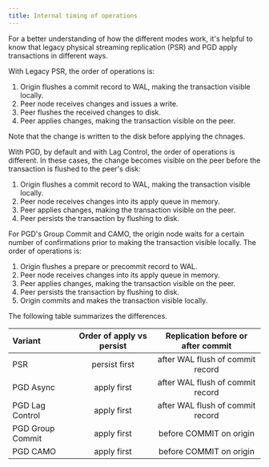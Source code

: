 ```yaml
---
title: Internal timing of operations
---
```


For a better understanding of how the different modes work, it's helpful to know
that legacy physical streaming replication (PSR) and PGD apply transactions in
different ways.

With Legacy PSR, the order of operations is:

1.   Origin flushes a commit record to WAL, making the transaction
    visible locally.
1.   Peer node receives changes and issues a write.
1.   Peer flushes the received changes to disk.
1.   Peer applies changes, making the transaction visible on the peer.

Note that the change is written to the disk before applying the chnages.

With PGD, by default and with Lag Control, the order of operations is different.
In these cases, the change becomes visible on the peer before the transaction is
flushed to the peer's disk:

1.   Origin flushes a commit record to WAL, making the transaction
    visible locally.
1.   Peer node receives changes into its apply queue in memory.
1.   Peer applies changes, making the transaction visible on the peer.
1.   Peer persists the transaction by flushing to disk.

For PGD's Group Commit and CAMO, the origin node waits for a certain number of
confirmations prior to making the transaction visible locally. The order of
operations is:

1.   Origin flushes a prepare or precommit record to WAL.
1.   Peer node receives changes into its apply queue in memory.
1.   Peer applies changes, making the transaction visible on the peer.
1.   Peer persists the transaction by flushing to disk.
1.   Origin commits and makes the transaction visible locally.

The following table summarizes the differences.

| Variant          | Order of apply vs persist | Replication before or after commit |
|:-----------------|:-------------------------:|:----------------------------------:|
| PSR              |      persist first        |  after WAL flush of commit record  |
| PGD Async        |        apply first        |  after WAL flush of commit record  |
| PGD Lag Control  |        apply first        |  after WAL flush of commit record  |
| PGD Group Commit |        apply first        |      before COMMIT on origin       |
| PGD CAMO         |        apply first        |      before COMMIT on origin       |


